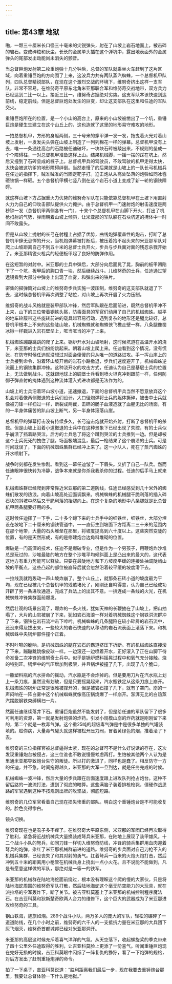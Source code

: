 ```yaml
---
---
---
```

title: 第43章 地狱
---



啪，一颗三十厘米长口径三十毫米的尖锐弹头，射在了山坡上岩石地面上，被击碎的岩石。变成碎粒和灰尘，长长的金属单头插在这个弹坑中，露出地表面外的金属弹头的尾部发出动能尚未消失的颤音。

当总督巨炮发射第二枚重炮弹十几分钟后，总督的军队就乘坐火车赶到了这片区域，向着重锤巨炮的方向围了上来，这波兵力共有两队蒸汽蜘蛛，一个总督机甲队列，四队总督精锐部队，在现在这个激烈交战的环境下，维努奇挤出这样一支军队。非常不容易，在维努奇平原东北角米亚那联合军和维努奇交战地带，双方兵力已经达到二比一以上。接近三比一。维努奇占据绝对劣势。这支军队本该快速到达前线，稳定前线。但是总督巨炮处发生的巨变，却让这支部队在这里和任迪的军队交火。

重锤巨炮所在的位置，是一个小山的高台上，原来的小山坡被凿出了一个坑，重锤巨炮是硬生生建立在这个山丘上的，这也造就了这里的地形易守难攻的地形。

一拍总督机甲，方形的身躯两侧，三十号米的穿甲弹一发一发，拖曳着火光对着山坡上发射，一发发尖头弹在山坡上制造了一列列棉花一样的弹幕。总督机甲没有上去，唯一一条通往高台的石路被任迪破坏，一块块石砖被敲出来，不规则的垒成一个个障碍柱，一对总督机甲准备这样上山。结果机械脚，一摇一摆的踩在坑上，然后又撞到了石砖垒成的桩子上。总督机甲兵的驾驶员，不敢驾驶的机甲走得太快，太快会被这坑爹的地形障碍绊倒。当然走慢了的后果就是山坡上的一队长弓机械兵在任迪的指挥下，贼准贼准的当固定靶子打。迫击炮从从高处坠落的炮弹如同冰雹砸铁锅一样砸。五个总督机甲横七竖八倒在这个岩石小道上变成了新一轮的钢铁障碍。

就这样山坡下方占据重火力优势的维努奇军队在只能依靠总督机甲在土坡下用直射火力为自己的仰攻击部队提供火力掩护。由于总督机甲一门速射炮的射击速度是两秒钟一发（总督机甲两侧各有一门），十来个个总督机甲在山脚下开火，打出了机枪扫射的气势，弹雨朝着山坡上倾斜，让米亚那的军队躲在石块坑道的掩体中一时间不敢露头。

但是从山坡上抛射的长弓在射程上占据了优势，曲线炮弹覆盖性的炮击，打断了总督机甲肆无忌惮的开火，当机炮弹幕被打断后，被压着抬不起头来的米亚那军队对爬上山坡距离自己不到五十米的总督士兵开火，步兵与步兵面对面的残忍杀戮开始了。米亚那精锐火枪兵的轻便板甲起了良好的防弹作用。

在这短暂的对射中。米亚那的士兵中弹后，大部分向后面晃了晃，胸前的板甲凹陷下了一个坑，板甲后的胸口青一块，然后继续战斗。儿维努奇的士兵，任迪通过望远镜看到大部分中弹身上出现了血雾，和弹出来的铁片。

密集的掷弹筒对山坡上的维努奇步兵实施一波压制，维努奇的这支部队就退了下去，这时候总督机甲再次调整了站位，对山坡上再次开启了火力压制。

维努奇的战斗风格就是装甲部队冲锋，然后军队跟在后面前进，既然总督机甲冲不上来，山下的三位带着钢铁头盔，防毒面具的军官们动用了自己的机械蜘蛛。越平的地车轮履带这些旋转前进的载具越容易行动，遇到复杂的地形还是腿比较好，总督机甲根本上不来的这些陡山坡，机械蜘蛛就和蜘蛛侠飞檐走壁一样，八条腿像凿冰锹一样戳进入岩石壁垒上，哐当哐当的冲了上来。

机械蜘蛛蹦蹦跳跳的爬了上来。锅炉开水对山坡喷射，这时候坑道在高温开水的浇下，米亚那的士兵们纷纷跳起来。朝着山坡上爬上来。任迪看到这个情况，没有慌张，在防守时候任迪就没想过对面会傻傻的只从唯一的道路进攻。手一挥山崖上的士兵接到命令，沿着环山坡开凿的岩石小路撤退，步兵们速度避开了，机械蜘蛛逆流而上的钢铁集群冲锋。这种浇开水的攻击方式，任迪认为自己是基层士兵的位置上，无法做到战斗。这就跟地球上的碉堡士兵看到喷火坦克冲到跟前一样，任何防御子弹直射的掩体遇到这种流体灌入式进攻都是无法作为的。

山坡上的士兵沿着环山坡小道，迅速撤退，下面的总督机甲兵当然不愿意放弃这个机会对着像两侧撤退的士兵们设计，大口径炮弹将士兵的躯体撕碎，被击中士兵就像被刀锋一样扫过一样，断裂成两截，击碎的肠子血液造就了血腥无比的场面，有的一半身体痛苦的趴山坡上断气，另一半身体滚落山崖。

总督机甲的弹幕打击没有持续多久，长弓迫击炮就开始齐射，打断了总督机甲的杀戮。但是山坡上沿着小道撤退的士兵中在这种景象下已经出现了失控，有的士兵似乎崩溃了挡着路哭泣。后方的士兵急了将这个蹲到哭泣的士兵推到一边。但是却被这个士兵死死的拽住了腿。场面极端混乱，最后一枪结果了这个崩溃的士兵。可是时间耽误了，下面的机械蜘蛛集群已经冲上来了。这一小队人，死在了蒸汽蜘蛛的开水喷射下。

战争时刻都在发生惨剧。看到这一幕任迪皱了一下眉头。又折了自己一队兵。然而任迪眼神很快转为冷静，战争本来就是你杀我我杀你的过程。任迪的后手马上就来了。

机械蜘蛛群已经爬到非常靠近米亚那的第二道防线，任迪已经感受到几十米外的蜘蛛们散发的热浪。向着山坡高处迎面调飘来。机械蜘蛛的机械腿干脆利落的插入碎石块的斜坡中然后又干脆利落的抬腿向上。在这个复杂的地形中八条腿就是比总督机甲两条腿要好用的多。

这时候任迪挥了一下手，二十多个蹲下来的士兵手中的细铁丝，细铁丝，大部分埋设在坡地下二十厘米的钢铁管道中。一一直衍生到坡面下方距离二三十米的范围内在那个地带，大量的石头堆垒在那里，将坡度提高到六十度以上。这些突然变陡的位置，有的是天然形成，有的是修建炮台边角料堆砌的位置。

爆破是一门高深的技术，任迪不是爆破专业，但是作为一个男孩子，用鞭炮炸沙堆总是玩过的，沙堆最陡的地方在整个沙堆平均倾斜面上是凸出来的最大的，这代表这地方有重力势能可以释放。只要在最陡地方和下方坡度平缓的连接处抽调陡峭山坡的平衡点，这些凸起的部位被崩碎后就会忽然沿着较平缓的坡度滑下去。

一拉线我就跑轰动一声山坡炸崩了。整个山丘上，就那条石砖小道的坡度最为平均，现在已经被几个总督机甲的残骸堵死了，刚刚还自鸣得意，认为自己已经成功开辟了另一条进攻通道，完成了兵法上的出其不意。一排连成一条线的火光，在机械蜘蛛冲锋集群面前爆发。

然后壮观的场景出现了，爆炸的一条火线，犹如天神的长鞭抽在了山坡上，把山抽塌了，大片的山岩被崩了下来，犹如岩石海浪一样对着机械蜘蛛这个钢铁洪流群冲了下来，钢铁在岩石流冲击下呻吟。机械蜘蛛的几条腿陷在较小碎屑的岩石流中，还没来得及拔出来，一些较大的岩石快速的从移动的岩石流表面上滚落下来。和机械蜘蛛中央锅炉部件撞个正着。

不时咔嚓的脆响，是机械蜘蛛的腿在岩石的霸道挤压下折断。有的机械蜘蛛直接滚了下来。蹦蹦跳跳像皮球一样。一边滚还一边喷着开水，正好滚入了正在山脚下待命准备二次冲锋的维努奇士兵中。似乎是锅炉燃料摇晃过程中和氧气充分接触。烧的特别旺。锅炉中的气压增加到极限，并且锅炉被撞了几下，出现了几个脆口。

一瓶塑料瓶的汽水拼命的摇动，汽水瓶是不会炸掉的。但是要用刀片在汽水瓶上划上一条刀痕，虽然没有划破，但是只要摇晃起来，汽水瓶铁定从这条刀痕上崩开。机械蜘蛛的锅炉正常是很难被撑开的，但是被岩石撞了几下，就有了罩门。崩的一声闷响在一阵白雾中这个机械蜘蛛就像高压锅烧爆了一样崩开。澎湃无比的白热蒸汽摆脱钢铁束缚横扫一片。

然而任迪继续落井下石。重锤巨炮虽然不能发射了，但是给任迪的军队留下了很多可利用的资源，第一就是发射炮弹的炸药。引发小规模山崩的炸药就是刚刚留下来的，第二个就是一枚毒气弹。这个重25吨的超级毒气弹是中是很多单独的气罐装填的。趁你病，大量毒气罐头就这样被松开压力阀，冒着黄绿色的烟，推着滚了下去。

维努奇的三位指挥官被总督逼得太紧，现在的总督可不是什么好说话的存在，这次发现重锤炮台被侵占，这三位谁也不敢说慢慢考虑再打。生怕被其他两个人认为是里通米亚那导致炮台失守的叛徒。所以打的激进了，同样也是蠢了。相反防守一方的任迪，并不急，时间拖得越久，米亚那的大军一旦到达，就是任务完成的时候。

机械蜘蛛一波冲锋，然后大量的步兵跟在后面速度跟上进攻队列抢占炮台。这种不留后路的一波流打法，遭到了彻底的暗算。这些满脑子装着排枪枪毙，僵硬作战思路的军官遇到这种不按规则出牌的攻坚战，彻底短路。

维努奇的几位军官看着自己现在损失惨重的部队。明白这个重锤炮台是不可能收复的。脸色变得惨白。

镜头切换。

维努奇现在也是虱子多不痒了。在维努奇大平原东侧，米亚那的军团已经再次取得了胜利，紧急将近战机械兵大量换装成弩兵米亚那，在陆地上展现了装甲雄风。十二个战斗小队的弩兵，如同刀锋一样切入维努奇防线，冲锋的骑兵集群用血肉迎着弩兵的炮弹，染红了米亚那机械群前进的道路。维努奇的步兵面对自己刀枪不入的机械兵集群，已经丧失了和其对射的勇气。扛着弩兵一百米的火炮火炮打击，然后冲到五十米的距离用小枪管在机械兵身上挠出一点小火花。且不说能不能做到，凡是有愿意这样做的军队，那绝对是一等一的铁军。

米亚那的机械群在陆地海蛇面前绕过，根本没有理睬这个爬的慢的大家伙，只是将陆地海蛇周围的维努奇军队打散，然后陆地海蛇这个毫无防空能力的大玩具，就在派拉塔的空军轰炸下，断了关节。被吉亚科莫塞上了米亚那的机械控制程序魔法石。在吉亚科莫和狄斯楚奇欧两人合力的维修下，这个巨大的武器成为了米亚那进攻维努奇的工具。

钢山铁海，旌旗如潮。289个战斗小队，两万多人的庞大的军队，轻松的碾碎了一道道防线，在几个小时之前，维努奇的六千人的一支抵抗力量在米亚那的大兵团下灰飞烟灭，维努奇首都城邦已经对米亚那洞开。

米亚那的高层这时候充斥着喜气洋洋的气氛。从天空落下，收起螺旋桨的季克带来了四十公里外任迪取得的胜利，让吉亚科莫脸上更添了一份喜气。听闻重锤巨炮现在完好无损的时候，吉亚科莫眼中闪烁了一阵复仇的狰狞，看了一下炮弹的规格，对后方发出了赶制重锤炮弹的命令。

拍了一下桌子，吉亚科莫说道：“胜利距离我们最后一步，现在我要去重锤炮台那里，我要让总督体验一下什么是地狱。”